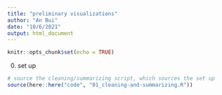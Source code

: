 ```yaml
---
title: "preliminary visualizations"
author: "An Bui"
date: "10/6/2021"
output: html_document
---
```


```r
knitr::opts_chunk$set(echo = TRUE)
```

0. set up
```r
# source the cleaning/summarizing script, which sources the set up
source(here::here("code", "01_cleaning-and-summarizing.R"))
```

